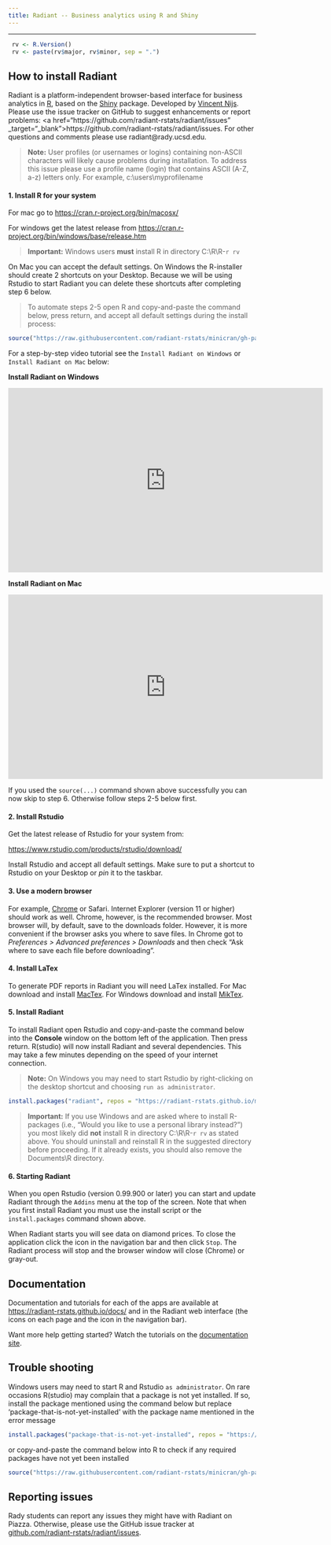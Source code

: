 ```yaml
---
title: Radiant -- Business analytics using R and Shiny
---
```


***

```r
 rv <- R.Version()
 rv <- paste(rv$major, rv$minor, sep = ".")
```

## How to install Radiant

Radiant is a platform-independent browser-based interface for business analytics in [R](https://www.r-project.org/), based on the [Shiny](https://www.rstudio.com/shiny/) package. Developed by <a href="http://rady.ucsd.edu/faculty/directory/nijs/" target="_blank">Vincent Nijs</a>. Please use the issue tracker on GitHub to suggest enhancements or report problems: <a href="https://github.com/radiant-rstats/radiant/issues" _target="_blank">https://github.com/radiant-rstats/radiant/issues</a>. For other questions and comments please use radiant@rady.ucsd.edu.


> **Note:** User profiles (or usernames or logins) containing non-ASCII characters will likely cause problems during installation. To address this issue please use a profile name (login) that contains ASCII (A-Z, a-z) letters only. For example, c:\\users\\myprofilename

#### 1. Install R for your system

For mac go to <a href="https://cran.r-project.org/bin/macosx/" target="_blank">https://cran.r-project.org/bin/macosx/</a>

For windows get the latest release from <a href="https://cran.r-project.org/bin/windows/base/release.htm" target="_blank">https://cran.r-project.org/bin/windows/base/release.htm</a>

> **Important:** Windows users **must** install R in directory C:\\R\\R-`r rv`

On Mac you can accept the default settings. On Windows the R-installer should create 2 shortcuts on your Desktop. Because we will be using Rstudio to start Radiant you can delete these shortcuts after completing step 6 below.

> To automate steps 2-5 open R and copy-and-paste the command below, press return, and accept all default settings during the install process:

```r
source("https://raw.githubusercontent.com/radiant-rstats/minicran/gh-pages/install.R")
```

For a step-by-step video tutorial see the `Install Radiant on Windows` or `Install Radiant on Mac` below:

**Install Radiant on Windows**

<iframe width="640" height="375" src="https://www.youtube.com/embed/efQM6WqrHG0" frameborder="0" allowfullscreen></iframe>

**Install Radiant on Mac**

<iframe width="640" height="375" src="https://www.youtube.com/embed/WheqHpobMZg" frameborder="0" allowfullscreen></iframe>

If you used the `source(...)` command shown above successfully you can now skip to step 6. Otherwise follow steps 2-5 below first.

#### 2. Install Rstudio

Get the latest release of Rstudio for your system from:

<a href="https://www.rstudio.com/products/rstudio/download/" target="_blank">https://www.rstudio.com/products/rstudio/download/</a>

Install Rstudio and accept all default settings. Make sure to put a shortcut to Rstudio on your Desktop or _pin_ it to the taskbar.

#### 3. Use a modern browser

For example, [Chrome](https://www.google.com/intl/en/chrome/browser/desktop/) or Safari. Internet Explorer (version 11 or higher) should work as well. Chrome, however, is the recommended browser. Most browser will, by default, save to the downloads folder. However, it is more convenient if the browser asks you where to save files. In Chrome got to _Preferences > Advanced preferences > Downloads_ and then check "Ask where to save each file before downloading".

#### 4. Install LaTex

To generate PDF reports in Radiant you will need LaTex installed. For Mac download and install <a href="http://tug.org/cgi-bin/mactex-download/MacTeX.pkg">MacTex</a>. For Windows download and install <a href="http://mirrors.ctan.org/systems/win32/miktex/setup/basic-miktex-2.9.6069-x64.exe">MikTex</a>.

#### 5. Install Radiant

To install Radiant open Rstudio and copy-and-paste the command below into the **Console** window on the bottom left of the application. Then press return. R(studio) will now install Radiant and several dependencies. This may take a few minutes depending on the speed of your internet connection.

> **Note:** On Windows you may need to start Rstudio by right-clicking on the desktop shortcut and choosing `run as administrator`.

```r
install.packages("radiant", repos = "https://radiant-rstats.github.io/minicran/", type = "binary")
```

> **Important:** If you use Windows and are asked where to install R-packages (i.e., "Would you like to use a personal library instead?") you most likely did **not** install R in directory C:\\R\\R-`r rv` as stated above. You should uninstall and reinstall R in the suggested directory before proceeding. If it already exists, you should also remove the Documents\\R directory.

#### 6. Starting Radiant

When you open Rstudio (version 0.99.900 or later) you can start and update Radiant through the `Addins` menu at the top of the screen. Note that when you first install Radiant you must use the install script or the `install.packages` command shown above.

When Radiant starts you will see data on diamond prices. To close the application click the <i title='Power off' class='fa fa-power-off'></i> icon in the navigation bar and then click `Stop`. The Radiant process will stop and the browser window will close (Chrome) or gray-out.

## Documentation

Documentation and tutorials for each of the apps are available at <https://radiant-rstats.github.io/docs/> and in the Radiant web interface (the <i title='Help' class='fa fa-edit'></i> icons on each page and the <i title='Help' class='fa fa-question-circle'></i> icon in the navigation bar).

Want more help getting started? Watch the tutorials on the [documentation site](https://radiant-rstats.github.io/docs/tutorials.html).

## Trouble shooting

Windows users may need to start R and Rstudio `as administrator`. On rare occasions R(studio) may complain that a package is not yet installed. If so, install the package mentioned using the command below but replace 'package-that-is-not-yet-installed' with the package name mentioned in the error message

```r
install.packages("package-that-is-not-yet-installed", repos = "https://cran.rstudio.com", type = "binary")
```

or copy-and-paste the command below into R to check if any required packages have not yet been installed

```r
source("https://raw.githubusercontent.com/radiant-rstats/minicran/gh-pages/build.R")
```

## Reporting issues

Rady students can report any issues they might have with Radiant on Piazza. Otherwise, please use the GitHub issue tracker at <a href="https://github.com/radiant-rstats/radiant/issues" target="_blank">github.com/radiant-rstats/radiant/issues</a>.

